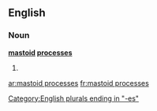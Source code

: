 ==English==

===Noun===
'''[[mastoid]] [[processes]]'''

# {{plural of|mastoid process}}

[[Category:English plurals ending in "-es"]]

[[ar:mastoid processes]]
[[fr:mastoid processes]]